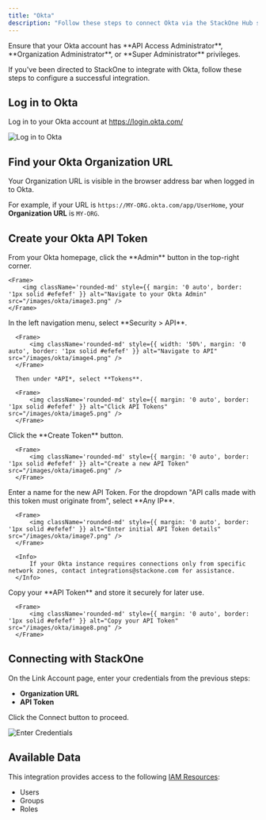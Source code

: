 ```yaml
---
title: "Okta"
description: "Follow these steps to connect Okta via the StackOne Hub successfully."
---
```



<Warning>
  Ensure that your Okta account has **API Access Administrator**, **Organization Administrator**, or **Super Administrator** privileges.
</Warning>

If you've been directed to StackOne to integrate with Okta, follow these steps to configure a successful integration.

## Log in to Okta

Log in to your Okta account at https://login.okta.com/

<Frame>
    <img className='rounded-md' style={{ width: '70%', margin: '0 auto', border: '1px solid #efefef' }} alt="Log in to Okta" src="/images/okta/image2.png" />
</Frame>

## Find your Okta Organization URL

Your Organization URL is visible in the browser address bar when logged in to Okta.

For example, if your URL is `https://MY-ORG.okta.com/app/UserHome`, your **Organization URL** is `MY-ORG`.

## Create your Okta API Token

<Steps>
  <Step title="Navigate to your Okta Admin">
    From your Okta homepage, click the **Admin** button in the top-right corner.
  
    <Frame>
        <img className='rounded-md' style={{ margin: '0 auto', border: '1px solid #efefef' }} alt="Navigate to your Okta Admin" src="/images/okta/image3.png" />
    </Frame>
  </Step>

  <Step title="Navigate to API Tokens">
      In the left navigation menu, select **Security > API**.
  
      <Frame>
          <img className='rounded-md' style={{ width: '50%', margin: '0 auto', border: '1px solid #efefef' }} alt="Navigate to API" src="/images/okta/image4.png" />
      </Frame>

      Then under *API*, select **Tokens**.

      <Frame>
          <img className='rounded-md' style={{ margin: '0 auto', border: '1px solid #efefef' }} alt="Click API Tokens" src="/images/okta/image5.png" />
      </Frame>
  </Step>

  <Step title="Create a new API Token">
      Click the **Create Token** button.
  
      <Frame>
          <img className='rounded-md' style={{ margin: '0 auto', border: '1px solid #efefef' }} alt="Create a new API Token" src="/images/okta/image6.png" />
      </Frame>
  </Step>

  <Step title="Enter API Token details">
      Enter a name for the new API Token. For the dropdown "API calls made with this token must originate from", select **Any IP**.
  
      <Frame>
          <img className='rounded-md' style={{ margin: '0 auto', border: '1px solid #efefef' }} alt="Enter initial API Token details" src="/images/okta/image7.png" />
      </Frame>

      <Info>
          If your Okta instance requires connections only from specific network zones, contact integrations@stackone.com for assistance.
      </Info>
  </Step>

  <Step title="Copy your API Token">
      Copy your **API Token** and store it securely for later use.
  
      <Frame>
          <img className='rounded-md' style={{ margin: '0 auto', border: '1px solid #efefef' }} alt="Copy your API Token" src="/images/okta/image8.png" />
      </Frame>
  </Step>
</Steps>

## Connecting with StackOne

On the Link Account page, enter your credentials from the previous steps:
  - **Organization URL**
  - **API Token**

Click the Connect button to proceed.

<Frame>
    <img className='rounded-md' style={{ margin: '0 auto', border: '1px solid #efefef' }} alt="Enter Credentials" src="/images/okta/image9.png" />
</Frame>

<IntegrationFooter />

## Available Data

This integration provides access to the following [IAM Resources](https://docs.stackone.com/reference/getting-started-with-your-api):
<ul>
  <li>Users</li>
  <li>Groups</li>
  <li>Roles</li>
</ul>